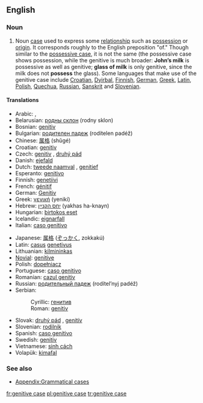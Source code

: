 ==English==
{{wikipedia}}

===Noun===
{{en-noun|sg=[[genitive]] [[case]]}}

# {{grammar}} Noun [[case]] used to express some [[relationship]] such as [[possession]] or [[origin]]. It corresponds roughly to the English preposition "of." Though similar to the [[possessive case]], it is not the same (the possessive case shows possession, while the genitive is much broader: '''John’s milk''' is possessive as well as genitive; '''glass of milk''' is only genitive, since the milk does not '''possess''' the glass). Some languages that make use of the genitive case include [[Croatian]], [[Dyirbal]], [[Finnish]], [[German]], [[Greek]], [[Latin]], [[Polish]], [[Quechua]], [[Russian]], [[Sanskrit]] and [[Slovenian]].

====Translations====
{{trans-top|noun case used to express some relationship such as possession or origin}}
*Arabic: {{ARchar|[[حالة المضاف اليه|حَالةُ المُضَافِ إلَيْه]]}} {{unicode|(ħáːltu l-muɖáːfi iléyh)}},
*Belarusian: [[родны склон]] (rodny sklon) {{m}}
*Bosnian: [[genitiv]] {{m}}
*Bulgarian: [[родителен падеж]] (rodítelen padéž) {{m}}
*Chinese: [[属格]] (shǔgé)
*Croatian: [[genitiv]] {{m}}
*Czech: [[genitiv]] {{m}}, [[druhý pád]] {{m}}
*Danish: [[ejefald]]
*Dutch: [[tweede naamval]] {{m}}, [[genitief]] {{m}}
*Esperanto: [[genitivo]]
*Finnish: [[genetiivi]]
*French: [[génitif]] {{m}}
*German: [[Genitiv]] {{m}}
*Greek: [[γενική]] (yenikí) {{f}}
*Hebrew: [[יחס הקנײן]] (yakhas ha-knayn) {{m}}
*Hungarian: [[birtokos eset]]
*Icelandic: [[eignarfall]] {{n}}
*Italian: [[caso genitivo]] {{m}}
{{trans-mid}}
*Japanese: [[属格#Japanese|属格]] ([[ぞっかく]], zokkakú)
*Latin: [[casus]] [[genetivus]] {{m}}
*Lithuanian: [[kilmininkas]] {{m}}
*[[Novial]]: [[genitive]]
*Polish: [[dopełniacz]] {{m}}
*Portuguese: [[caso genitivo]] {{m}}
*Romanian: [[cazul genitiv]] {{m}}
*Russian: [[родительный падеж]] (rodítel’nyj padéž) {{m}}
*Serbian:
*:Cyrillic: [[генитив]] {{m}}
*:Roman: [[genitiv]] {{m}}
*Slovak: [[druhý pád]] {{m}}, [[genitív]] {{m}}
*Slovenian: [[rodilnik]] {{m}}
*Spanish: [[caso genitivo]] {{m}}
*Swedish: [[genitiv]]
*Vietnamese: [[sinh cách]]
*Volapük: [[kimafal]]
{{trans-bottom}}

===See also===
*[[Appendix:Grammatical cases]]

[[fr:genitive case]]
[[pl:genitive case]]
[[tr:genitive case]]
